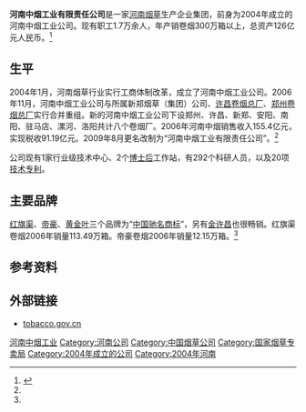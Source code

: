 '''河南中烟工业有限责任公司'''是一家[[河南|河南]][[烟草|烟草]]生产企业集团，前身为2004年成立的河南中烟工业公司。现有职工1.7万余人，年产销卷烟300万箱以上，总资产126亿元人民币。<ref name="公司">{{cite web |url=http://www.etmoc.com/Firm/FirmShow.asp?id=140 |language= |title=河南中烟工业有限责任公司 |publisher=中国烟草市场 |date= |accessdate=2014-12-25 |archive-date=2014-12-25 |archive-url=https://web.archive.org/web/20141225114002/http://www.etmoc.com/Firm/FirmShow.asp?id=140 |dead-url=no }}</ref>

==生平==
2004年1月，河南烟草行业实行工商体制改革，成立了河南中烟工业公司。2006年11月，河南中烟工业公司与所属新郑烟草（集团）公司、[[许昌卷烟总厂|许昌卷烟总厂]]、[[郑州卷烟总厂|郑州卷烟总厂]]实行合并重组。新的河南中烟工业公司下设郑州、许昌、新郑、安阳、南阳、驻马店、漯河、洛阳共计八个卷烟厂。2006年河南中烟销售收入155.4亿元，实现税收91.19亿元。2009年8月更名改制为“河南中烟工业有限责任公司”。<ref name="公司"/>

公司现有1家行业级技术中心、2个[[博士后|博士后]]工作站，有292个科研人员，以及20项[[专利|技术专利]]。

== 主要品牌 ==
[[红旗渠牌香烟|红旗渠]]、[[帝豪牌香烟|帝豪]]、[[黄金叶牌香烟|黄金叶]]三个品牌为“[[中国驰名商标|中国驰名商标]]”，另有[[金许昌|金许昌]]也很畅销。红旗渠卷烟2006年销量113.49万箱。帝豪卷烟2006年销量12.15万箱。<ref name="公司"/>

== 参考资料 ==
{{reflist}}

== 外部链接 ==
*[http://www.tobacco.gov.cn/html/ tobacco.gov.cn] {{Wayback|url=http://www.tobacco.gov.cn/html/ |date=20210122192929 }}

[[Category:河南中烟工业|]]
[[Category:河南公司|Category:河南公司]]
[[Category:中国烟草公司|Category:中国烟草公司]]
[[Category:国家烟草专卖局|Category:国家烟草专卖局]]
[[Category:2004年成立的公司|Category:2004年成立的公司]]
[[Category:2004年河南|Category:2004年河南]]